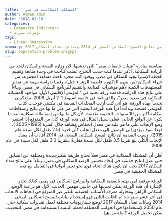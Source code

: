 ```yaml
---
title: ' المشكلة السكانية في مصر' 
author: Ayman Amin
date: '2018-01-18'
categories:
  - Composite Indicators
  - مؤشرات مصرية
tags:
  - Linear Regression
summary: المشكلة السكانية في مصر  بين نتائج المسح السكاني الصحي في 2014 ونتائج تعداد السكان 2017
slug: population-problem-inEgypt
---
```

<style>
h1.title {
   direction: rtl;
}
h1, h2, h3, h4, h5, h6 {
  direction: rtl;
}
p {
  direction: rtl;
}
</style>



<p align="right">
بمناسبة مبادرة "شباب جامعات مصر" التي تدشنها الآن وزارة الصحة والسكان للحد من الزيادة السكانية، أذكر عندما كنت حديث التخرج عملت كباحث في وحدة متابعة وتقييم الخطة الإستراتيجية للسكان في مصر، ووقتها كنت مجرد باحث مساعد لمجموعة من خبراء السكان (من بينهم الدكتورة فاطمة الزهراء جيل)، وقمنا بدراسة مهمة عن تقدير المستهدفات الكمية لأهم مؤشرات المتابعة والتقييم للبرنامج السكاني في مصر، وبناءاً علي نتائج هذه الدراسة قدمت ورقة بحثية في "المؤتمر الإقليمي الأول: مواجهة المشكلة السكانية في صعيد مصر"، والذي عُقد في جامعة أسيوط 1-2 أبريل 2009. ما ذكَرني تحديداً بهذه الورقة، هو أني كنت أرتب المجلدات القديمة في مكتبتي فوجدت كتاب المؤتمر، ففتحته وبدأت أقرأ هذه الورقة البحثية التي مر علي ما بها من نتائج وإسقاطات سكانية أكثر من 10 سنوات. الحقيقة صُدمت، لأن كل ما بها من إسقاطات سكانية أبعد ما يكون عن الواقع الحالي. فعلي سبيل المثال في هذه الورقة كان من المتوقع إذا استمر وضع الإنجاب علي ما هو عليه من معدل انخفاض مشاهد خلال الفترة (1995- 2005 )، فهذا سوف يؤدى إلى الوصول إلى معدل إنجاب كلِّى قدره (2.5 طفل لكل سيدة عام 2015). وسبب الصدمة أن نتائج المسح السكاني الصحي في 2014 أفادت أن معدل الإنجاب الكلِّى بلغ تقريبا 3.5 طفل لكل سيدة مقارنةً بـتقريبا 3.0 طفل لكل سيدة في عام 2008. </p>

<p align="right"> 
أظن أن المشكلة السكانية في مصر فعلاً تحتاج طريقة تفكيرجديدة ومختلفة عن السابق حتي نصل لنتائج حقيقية في إتجاه تحسين الوضع السكاني في مصر، وبناءاً علي نتائج تعداد السكان 2017 يجب ان يكون هناك إتجاه قوي نحو تغيير أدواتنا في التعامل مع هذه المشكلة الحقيقية في مصر.</p>


<p align="right"> الورقة مرفقة لمن يهتم بالقضية السكانية والبرنامج السكاني في مصر، كذلك تجدر الإشارة أن هذه الورقة يمكن تحديثها في جانبين مهمين: الجانب الأول هو دراسة الوضع السكاني الراهن ومحاولة معرفة الأسباب الحقيقية للتغير غير المتوقع في إتجاهات الانجاب في أخر عشر سنوات؛ أم الجانب الثاني فهو إستخدام بيانات المسح السكاني الصحي 2014 وبيانات تعداد السكان 2017 لوضع سيناريوهات مختلفة لعمل تقديرات سكانية حتي عام 2050 لإستخدامها في الجوانب المختلفة لخطة التنمية المستدامة في مصر. للتحديث. يمكن تحميل الورقة كاملة من <a href = "https://www.researchgate.net/publication/322448040_Estimating_the_quantitative_values_for_the_monitoring_and_evaluation_indicators_of_the_population_problem_2005-2017_In_Arabic"> هنا</a> .
</p>
